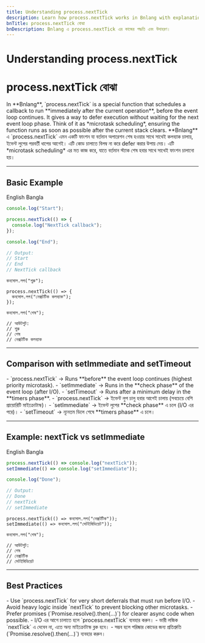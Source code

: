 ```yaml
---
title: Understanding process.nextTick
description: Learn how process.nextTick works in Bnlang with explanations and examples in English, Bangla, and Banglish.
bnTitle: process.nextTick বোঝা
bnDescription: Bnlang এ process.nextTick এর কাজের পদ্ধতি এবং উদাহরণ।
---
```


# <I18nEnglish>Understanding process.nextTick</I18nEnglish>
# <I18nBangla>process.nextTick বোঝা</I18nBangla>

<I18nEnglish>
In **Bnlang**, `process.nextTick` is a special function that schedules a callback to run **immediately after the current operation**, before the event loop continues.  
It gives a way to defer execution without waiting for the next event loop phase.  
Think of it as *microtask scheduling*, ensuring the function runs as soon as possible after the current stack clears.
</I18nEnglish>

<I18nBangla>
**Bnlang** এ `process.nextTick` এমন একটি ফাংশন যা বর্তমান অপারেশন শেষ হওয়ার সাথে সাথেই কলব্যাক চালায়, ইভেন্ট লুপের পরবর্তী ধাপের আগেই।  
এটি কোড চালাতে বিলম্ব না করে defer করার উপায় দেয়।  
এটি *microtask scheduling* এর মত কাজ করে, যাতে বর্তমান স্ট্যাক শেষ হবার সাথে সাথেই ফাংশন চালানো হয়।
</I18nBangla>

---

## Basic Example

<Tabs defaultValue="english" className="w-full">
  <TabsList>
    <TabsTrigger value="english">English</TabsTrigger>
    <TabsTrigger value="bangla">Bangla</TabsTrigger>
  </TabsList>

  <TabsContent value="english">

```js
console.log("Start");

process.nextTick(() => {
  console.log("NextTick callback");
});

console.log("End");

// Output:
// Start
// End
// NextTick callback
```
  </TabsContent>

  <TabsContent value="bangla">

```bnl
কনসোল.লগ("শুরু");

process.nextTick(() => {
  কনসোল.লগ("নেক্সটটিক কলব্যাক");
});

কনসোল.লগ("শেষ");

// আউটপুট:
// শুরু
// শেষ
// নেক্সটটিক কলব্যাক
```
  </TabsContent>

  
</Tabs>

---

## Comparison with setImmediate and setTimeout

<I18nEnglish>
- `process.nextTick` → Runs **before** the event loop continues (highest priority microtask).  
- `setImmediate` → Runs in the **check phase** of the event loop (after I/O).  
- `setTimeout` → Runs after a minimum delay in the **timers phase**.
</I18nEnglish>

<I18nBangla>
- `process.nextTick` → ইভেন্ট লুপ চালু হবার আগেই চালায় (সবচেয়ে বেশি প্রায়োরিটি মাইক্রোটাস্ক)।  
- `setImmediate` → ইভেন্ট লুপের **check phase** এ চলে (I/O এর পরে)।  
- `setTimeout` → ন্যূনতম ডিলে শেষে **timers phase** এ চলে।
</I18nBangla>

---

## Example: nextTick vs setImmediate

<Tabs defaultValue="english" className="w-full">
  <TabsList>
    <TabsTrigger value="english">English</TabsTrigger>
    <TabsTrigger value="bangla">Bangla</TabsTrigger>
  </TabsList>

  <TabsContent value="english">

```js
process.nextTick(() => console.log("nextTick"));
setImmediate(() => console.log("setImmediate"));

console.log("Done");

// Output:
// Done
// nextTick
// setImmediate
```
  </TabsContent>

  <TabsContent value="bangla">

```bnl
process.nextTick(() => কনসোল.লগ("নেক্সটটিক"));
setImmediate(() => কনসোল.লগ("সেটইমিডিয়েট"));

কনসোল.লগ("শেষ");

// আউটপুট:
// শেষ
// নেক্সটটিক
// সেটইমিডিয়েট
```
  </TabsContent>

  
</Tabs>

---

## Best Practices

<I18nEnglish>
- Use `process.nextTick` for very short deferrals that must run before I/O.  
- Avoid heavy logic inside `nextTick` to prevent blocking other microtasks.  
- Prefer promises (`Promise.resolve().then(...)`) for clearer async code when possible.
</I18nEnglish>

<I18nBangla>
- I/O এর আগে চালাতে হলে `process.nextTick` ব্যবহার করুন।  
- ভারী লজিক `nextTick` এ দেবেন না, এতে অন্য মাইক্রোটাস্ক ব্লক হবে।  
- সম্ভব হলে পরিষ্কার কোডের জন্য প্রতিশ্রুতি (`Promise.resolve().then(...)`) ব্যবহার করুন।
</I18nBangla>
